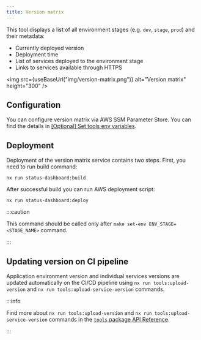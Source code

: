 ```yaml
---
title: Version matrix
---
```



This tool displays a list of all environment stages (e.g. `dev`, `stage`, `prod`) and their metadata:

- Currently deployed version
- Deployment time
- List of services deployed to the environment stage
- Links to services available through HTTPS


<img
  src={useBaseUrl("img/version-matrix.png")}
  alt="Version matrix"
  height="300"
/>

## Configuration

You can configure version matrix via AWS SSM Parameter Store. You can find the details in
[\[Optional\] Set tools env variables](../../aws/deploy-to-aws/create-env-stage-in-repo#optional-set-tools-env-variables).


## Deployment

Deployment of the version matrix service contains two steps. First, you need to run build command:
```shell
nx run status-dashboard:build
```

After successful build you can run AWS deployment script:

```shell
nx run status-dashboard:deploy
```

:::caution

This command should be called only after `make set-env ENV_STAGE=<STAGE_NAME>` command.

:::


## Updating version on CI pipeline

Application environment version and individual services versions are updated automatically on the CI/CD pipeline using
`nx run tools:upload-version` and `nx run tools:upload-service-version` commands.

:::info

Find more about `nx run tools:upload-version` and `nx run tools:upload-service-version` commands in the
[`tools` package API Reference](../../api-reference/tools/commands).

:::
